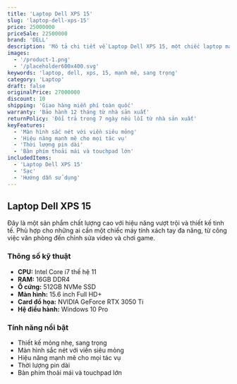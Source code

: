 ```yaml
---
title: 'Laptop Dell XPS 15'
slug: 'laptop-dell-xps-15'
price: 25000000
priceSale: 22500000
brand: 'DELL'
description: 'Mô tả chi tiết về Laptop Dell XPS 15, một chiếc laptop mạnh mẽ và thiết kế sang trọng, phù hợp cho công việc và giải trí.'
images:
  - '/product-1.png'
  - '/placeholder600x400.svg'
keywords: 'laptop, dell, xps, 15, mạnh mẽ, sang trọng'
category: 'Laptop'
draft: false
originalPrice: 27000000
discount: 10
shipping: 'Giao hàng miễn phí toàn quốc'
warranty: 'Bảo hành 12 tháng từ nhà sản xuất'
returnPolicy: 'Đổi trả trong 7 ngày nếu lỗi từ nhà sản xuất'
keyFeatures:
  - 'Màn hình sắc nét với viền siêu mỏng'
  - 'Hiệu năng mạnh mẽ cho mọi tác vụ'
  - 'Thời lượng pin dài'
  - 'Bàn phím thoải mái và touchpad lớn'
includedItems:
  - 'Laptop Dell XPS 15'
  - 'Sạc'
  - 'Hướng dẫn sử dụng'
---
```


## Laptop Dell XPS 15

Đây là một sản phẩm chất lượng cao với hiệu năng vượt trội và thiết kế tinh tế. Phù hợp cho những ai cần một chiếc máy tính xách tay đa năng, từ công việc văn phòng đến chỉnh sửa video và chơi game.

### Thông số kỹ thuật

- **CPU:** Intel Core i7 thế hệ 11
- **RAM:** 16GB DDR4
- **Ổ cứng:** 512GB NVMe SSD
- **Màn hình:** 15.6 inch Full HD+
- **Card đồ họa:** NVIDIA GeForce RTX 3050 Ti
- **Hệ điều hành:** Windows 10 Pro

### Tính năng nổi bật

- Thiết kế mỏng nhẹ, sang trọng
- Màn hình sắc nét với viền siêu mỏng
- Hiệu năng mạnh mẽ cho mọi tác vụ
- Thời lượng pin dài
- Bàn phím thoải mái và touchpad lớn
